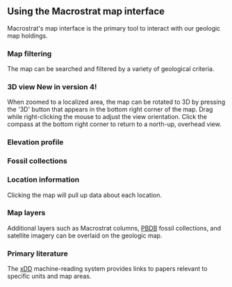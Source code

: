 
## Using the Macrostrat map interface

Macrostrat's map interface is the primary tool to interact with our geologic map holdings.

### Map filtering

The map can be searched and filtered by a variety of geological criteria.

<DocsVideo slug="map-filtering-demo" />

### 3D view <NewSwatch>New in version 4!</NewSwatch>

When zoomed to a localized area, the map can be rotated to 3D by pressing the '3D'
button that appears in the bottom right corner of the map. Drag while right-clicking
the mouse to adjust the view orientation. Click the compass at
the bottom right corner to return to a north-up, overhead view.

<DocsVideo slug="map-3d-demo" />

### Elevation profile

<DocsVideo slug="map-elevation-profile-demo" />

### Fossil collections

<DocsVideo slug="map-fossils-demo" />

### Location information

<DocsVideo slug="map-infobox-demo" />

Clicking the map will pull up data about each location.

### Map layers

<DocsVideo slug="map-layers-demo" />

Additional layers such as Macrostrat columns,
[PBDB](https://paleobiodb.org) fossil collections, and satellite imagery
can be overlaid on the geologic map.

### Primary literature

<DocsVideo slug="map-literature-demo" />

The [xDD](https://www.xdd.org) machine-reading system provides links to
papers relevant to specific units and map areas.
